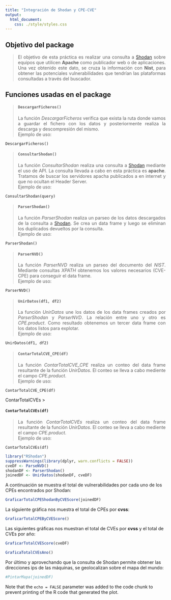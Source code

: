 ```yaml
---
title: "Integración de Shodan y CPE-CVE"
output: 
  html_document:
    css: ./style/styles.css
---
```

<h2>Objetivo del package</h2>
><p align = "justify">
El objetivo de esta práctica es realizar una consulta a [Shodan](https://www.shodan.io/) sobre equipos que utilicen **Apache** como publicador web o de aplicaciones. Una vez obtenido este dato, se cruza la información con **Nist**, para obtener las potenciales vulnerabilidades que tendrían las plataformas consultadas a través del buscador.
</p>

<h2>Funciones usadas en el package</h2>
><h4 strong>```DescargarFicheros()```</strong></h4>
><p align = "justify">
La función *DescargarFicheros* verifica que exista la ruta donde vamos a guardar el fichero con los datos y posteriormente realiza la descarga y descompresión del mismo. <br> Ejemplo de uso:</p>
```
DescargarFicheros()
```

><h4 strong>```ConsultarShodan()```</strong></h4>
><p align = "justify">
La función *ConsultarShodan* realiza una consulta a [Shodan](https://www.shodan.io/) mediante el uso de API. La consulta llevada a cabo en esta práctica es **apache**. Tratamos de buscar los servidores apacha publicados a en internet y que no ocultan el Header Server. <br> Ejemplo de uso:</p>
```
ConsultarShodan(query)
```

><h4 strong>```ParserShodan()```</strong></h4>
><p align = "justify">
La función *ParserShodan* realiza un parseo de los datos descargados de la consulta a [Shodan](https://www.shodan.io/). Se crea un data frame y luego se eliminan los duplicados devueltos por la consulta. <br> Ejemplo de uso:</p>
```
ParserShodan()
```

><h4 strong>```ParserNVD()```</strong></h4>
><p align = "justify">
La función *ParserNVD* realiza un parseo del documento del *NIST*. Mediante consultas *XPATH* obtenemos los valores necesarios (CVE-CPE) para conseguir el data frame. <br> Ejemplo de uso:</p>
```
ParserNVD()
```

><h4 strong>```UnirDatos(df1, df2)```</strong></h4>
><p align = "justify">
La función *UnirDatos* une los datos de los data frames creados por *ParserShodan* y *ParserNVD*. La relación entre uno y otro es *CPE.product*. Como resultado obtenemos un tercer data frame con los datos listos para explotar.<br> Ejemplo de uso:</p>
```
UnirDatos(df1, df2)
```

><h4 strong>```ContarTotalCVE_CPE(df)```</strong></h4>
><p align = "justify">
La función *ContarTotalCVE_CPE* realiza un conteo del data frame resultante de la función *UnirDatos*. El conteo se lleva a cabo mediente el campo *CPE.product*.<br> Ejemplo de uso:</p>
```
ContarTotalCVE_CPE(df)
```

ContarTotalCVEs
><h4 strong>```ContarTotalCVEs(df)```</strong></h4>
><p align = "justify">
La función *ContarTotalCVEs* realiza un conteo del data frame resultante de la función *UnirDatos*. El conteo se lleva a cabo mediente el campo *CPE.product*.<br> Ejemplo de uso:</p>
```
ContarTotalCVEs(df)
```

```r
library("RShodan")
suppressWarnings(library(dplyr, warn.conflicts = FALSE))
cveDF <- ParseNVD()
shodanDF <- ParserShodan()
joinedDF <- UnirDatos(shodanDF, cveDF)

```




A continuación se muestra el total de vulnerabilidades por cada uno de los CPEs encontrados por Shodan:

```r
GraficarTotalCPEShodanByCVEScore(joinedDF)
```

La siguiente gráfica nos muestra el total de CPEs por **cvss**:

```r
GraficarTotalCPEByCVEScore()
```

Las siguientes gráficas nos muestran el total de CVEs por **cvss** y el total de CVEs por año:
```r
GraficarTotalCVEScore(cveDF)

GraficaTotalCVEsAno()
```

Por último y aprovechando que la consulta de Shodan permite obtener las direcciones ips de las máquinas, se geolocalizan sobre el mapa del mundo:
```r
#PintarMapa(joinedDF)
```


Note that the `echo = FALSE` parameter was added to the code chunk to prevent printing of the R code that generated the plot.
